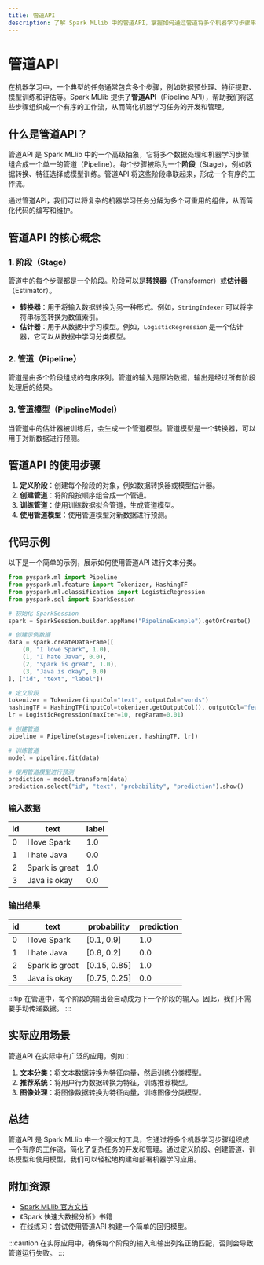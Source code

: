 ```yaml
---
title: 管道API
description: 了解 Spark MLlib 中的管道API，掌握如何通过管道将多个机器学习步骤串联起来，构建高效的机器学习工作流。
---
```


# 管道API

在机器学习中，一个典型的任务通常包含多个步骤，例如数据预处理、特征提取、模型训练和评估等。Spark MLlib 提供了**管道API**（Pipeline API），帮助我们将这些步骤组织成一个有序的工作流，从而简化机器学习任务的开发和管理。

## 什么是管道API？

管道API 是 Spark MLlib 中的一个高级抽象，它将多个数据处理和机器学习步骤组合成一个单一的管道（Pipeline）。每个步骤被称为一个**阶段**（Stage），例如数据转换、特征选择或模型训练。管道API 将这些阶段串联起来，形成一个有序的工作流。

通过管道API，我们可以将复杂的机器学习任务分解为多个可重用的组件，从而简化代码的编写和维护。

## 管道API 的核心概念

### 1. 阶段（Stage）
管道中的每个步骤都是一个阶段。阶段可以是**转换器**（Transformer）或**估计器**（Estimator）。

- **转换器**：用于将输入数据转换为另一种形式。例如，`StringIndexer` 可以将字符串标签转换为数值索引。
- **估计器**：用于从数据中学习模型。例如，`LogisticRegression` 是一个估计器，它可以从数据中学习分类模型。

### 2. 管道（Pipeline）
管道是由多个阶段组成的有序序列。管道的输入是原始数据，输出是经过所有阶段处理后的结果。

### 3. 管道模型（PipelineModel）
当管道中的估计器被训练后，会生成一个管道模型。管道模型是一个转换器，可以用于对新数据进行预测。

## 管道API 的使用步骤

1. **定义阶段**：创建每个阶段的对象，例如数据转换器或模型估计器。
2. **创建管道**：将阶段按顺序组合成一个管道。
3. **训练管道**：使用训练数据拟合管道，生成管道模型。
4. **使用管道模型**：使用管道模型对新数据进行预测。

## 代码示例

以下是一个简单的示例，展示如何使用管道API 进行文本分类。

```python
from pyspark.ml import Pipeline
from pyspark.ml.feature import Tokenizer, HashingTF
from pyspark.ml.classification import LogisticRegression
from pyspark.sql import SparkSession

# 初始化 SparkSession
spark = SparkSession.builder.appName("PipelineExample").getOrCreate()

# 创建示例数据
data = spark.createDataFrame([
    (0, "I love Spark", 1.0),
    (1, "I hate Java", 0.0),
    (2, "Spark is great", 1.0),
    (3, "Java is okay", 0.0)
], ["id", "text", "label"])

# 定义阶段
tokenizer = Tokenizer(inputCol="text", outputCol="words")
hashingTF = HashingTF(inputCol=tokenizer.getOutputCol(), outputCol="features")
lr = LogisticRegression(maxIter=10, regParam=0.01)

# 创建管道
pipeline = Pipeline(stages=[tokenizer, hashingTF, lr])

# 训练管道
model = pipeline.fit(data)

# 使用管道模型进行预测
prediction = model.transform(data)
prediction.select("id", "text", "probability", "prediction").show()
```

### 输入数据
| id | text           | label |
|----|----------------|-------|
| 0  | I love Spark   | 1.0   |
| 1  | I hate Java    | 0.0   |
| 2  | Spark is great | 1.0   |
| 3  | Java is okay   | 0.0   |

### 输出结果
| id | text           | probability         | prediction |
|----|----------------|---------------------|------------|
| 0  | I love Spark   | [0.1, 0.9]          | 1.0        |
| 1  | I hate Java    | [0.8, 0.2]          | 0.0        |
| 2  | Spark is great | [0.15, 0.85]        | 1.0        |
| 3  | Java is okay   | [0.75, 0.25]        | 0.0        |

:::tip
在管道中，每个阶段的输出会自动成为下一个阶段的输入。因此，我们不需要手动传递数据。
:::

## 实际应用场景

管道API 在实际中有广泛的应用，例如：

1. **文本分类**：将文本数据转换为特征向量，然后训练分类模型。
2. **推荐系统**：将用户行为数据转换为特征，训练推荐模型。
3. **图像处理**：将图像数据转换为特征向量，训练图像分类模型。

## 总结

管道API 是 Spark MLlib 中一个强大的工具，它通过将多个机器学习步骤组织成一个有序的工作流，简化了复杂任务的开发和管理。通过定义阶段、创建管道、训练模型和使用模型，我们可以轻松地构建和部署机器学习应用。

## 附加资源

- [Spark MLlib 官方文档](https://spark.apache.org/docs/latest/ml-pipeline.html)
- 《Spark 快速大数据分析》书籍
- 在线练习：尝试使用管道API 构建一个简单的回归模型。

:::caution
在实际应用中，确保每个阶段的输入和输出列名正确匹配，否则会导致管道运行失败。
:::